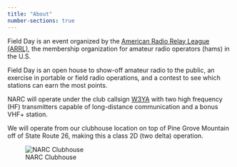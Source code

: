 ```yaml
---
title: "About"
number-sections: true
---
```


Field Day is an event organized by the [American Radio Relay League (ARRL)](https://arrl.org), the membership organization for amateur radio operators (hams) in the U.S.

Field Day is an open house to show-off amateur radio to the public, an exercise in portable or field radio operations, and a contest to see which stations can earn the most points.

NARC will operate under the club callsign [W3YA](https://qrz.com/db/w3ya) with two high frequency (HF) transmitters capable of long-distance communication and a bonus VHF+ station.

We will operate from our clubhouse location on top of Pine Grove Mountain off of State Route 26, making this a class 2D (two delta) operation.

![NARC Clubhouse](include/img/narc-clubhouse-map.png){fig-align="center"}

